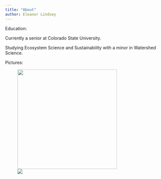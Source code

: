 ```yaml
---
title: "About"
author: Eleanor Lindsey
---
```


Education:

Currently a senior at Colorado State University.

Studying Ecosystem Science and Sustainability with a minor in Watershed Science.

Pictures:

![![](media/Perry%20Small.jpeg)](media/Rocky-Mountain.JPG){fig-align="center" width="322"}
